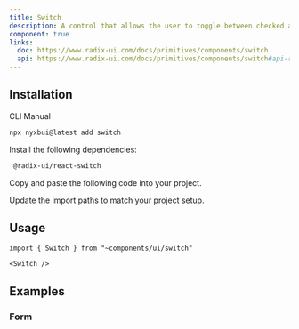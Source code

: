 ```yaml
---
title: Switch
description: A control that allows the user to toggle between checked and not checked.
component: true
links:
  doc: https://www.radix-ui.com/docs/primitives/components/switch
  api: https://www.radix-ui.com/docs/primitives/components/switch#api-reference
---
```


<ComponentPreview 
   name="switch-demo" 
   description="A switch component."
   styleSwitch={true}
   button="copy"
   dots={false}
 />

## Installation

<Tabs defaultValue="cli">

<TabsList>
  <TabsTrigger value="cli">CLI</TabsTrigger>
  <TabsTrigger value="manual">Manual</TabsTrigger>
</TabsList>
<TabsContent value="cli">

```bash
npx nyxbui@latest add switch
```

</TabsContent>

<TabsContent value="manual">

<Steps>

<Step>Install the following dependencies:</Step>

```bash
 @radix-ui/react-switch
```

<Step>Copy and paste the following code into your project.</Step>

<ComponentSource name="switch" />

<Step>Update the import paths to match your project setup.</Step>

</Steps>

</TabsContent>

</Tabs>

## Usage

```tsx
import { Switch } from "~components/ui/switch"
```

```tsx
<Switch />
```

## Examples

### Form

<ComponentPreview 
   name="switch-form"
   styleSwitch={true}
   button="copy"
   dots={false}
 />
